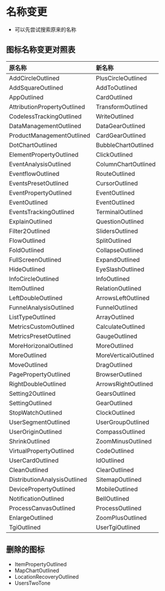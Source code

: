 
<Meta title="Docs/Upgrading to 23.x" />

# 名称变更
- 可以先尝试搜索原来的名称


## 图标名称变更对照表

| 原名称 | 新名称  
| :--- | :---- 
| AddCircleOutlined | PlusCircleOutlined
| AddSquareOutlined | AddToOutlined 
| AppOutlined | CardOutlined
| AttributionPropertyOutlined | TransformOutlined
| CodelessTrackingOutlined | WriteOutlined
| DataManagementOutlined | DataGearOutlined
| ProductManagementOutlined | CardGearOutlined
| DotChartOutlined | BubbleChartOutlined
| ElementPropertyOutlined | ClickOutlined
| EventAnalysisOutlined | ColumnChartOutlined
| EventflowOutlined | RouteOutlined
| EventsPresetOutlined | CursorOutlined
| EventPropertyOutlined | EventOutlined
| EventOutlined | EventOutlined
| EventsTrackingOutlined | TerminalOutlined
| ExplainOutlined | QuestionOutlined
| Filter2Outlined | SlidersOutlined
| FlowOutlined | SplitOutlined
| FoldOutlined | CollapseOutlined
| FullScreenOutlined | ExpandOutlined
| HideOutlined | EyeSlashOutlined
| InfoCircleOutlined | InfoOutlined
| ItemOutlined | RelationOutlined
| LeftDoubleOutlined | ArrowsLeftOutlined
| FunnelAnalysisOutlined | FunnelOutlined
| ListTypeOutlined | ArrayOutlined
| MetricsCustomOutlined | CalculateOutlined
| MetricsPresetOutlined | GaugeOutlined
| MoreHorizonalOutlined | MoreOutlined
| MoreOutlined | MoreVerticalOutlined
| MoveOutlined | DragOutlined
| PagePropertyOutlined | BrowserOutlined
| RightDoubleOutlined | ArrowsRightOutlined
| Setting2Outlined | GearsOutlined
| SettingOutlined | GearOutlined
| StopWatchOutlined | ClockOutlined
| UserSegmentOutlined | UserGroupOutlined
| UserOriginOutlined | CompassOutlined
| ShrinkOutlined | ZoomMinusOutlined
| VirtualPropertyOutlined | CodeOutlined
| UserCardOutlined | IdOutlined
| CleanOutlined | ClearOutlined
| DistributionAnalysisOutlined | SitemapOutlined
| DevicePropertyOutlined | MobileOutlined
| NotificationOutlined | BellOutlined
| ProcessCanvasOutlined | ProcessOutlined
| EnlargeOutlined | ZoomPlusOutlined
| TgiOutlined | UserTgiOutlined
## 删除的图标

- ItemPropertyOutlined
- MapChartOutlined
- LocationRecoveryOutlined
- UsersTwoTone
